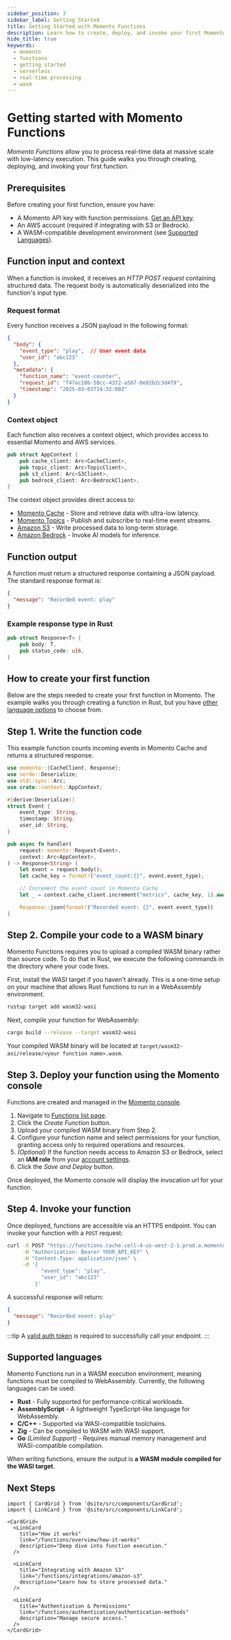 ```yaml
---
sidebar_position: 3
sidebar_label: Getting Started
title: Getting Started with Momento Functions
description: Learn how to create, deploy, and invoke your first Momento Function.
hide_title: true
keywords:
  - momento
  - functions
  - getting started
  - serverless
  - real-time processing
  - wasm
---
```


# Getting started with Momento Functions
*Momento Functions* allow you to process real-time data at massive scale with low-latency execution. This guide walks you through creating, deploying, and invoking your first function.

## Prerequisites

Before creating your first function, ensure you have:

- A Momento API key with function permissions. [Get an API key](/functions/authentication/authentication-methods).
- An AWS account (required if integrating with S3 or Bedrock).
- A WASM-compatible development environment (see [Supported Languages](#supported-languages)).

## Function input and context

When a function is invoked, it receives an *HTTP POST request* containing structured data. The request body is automatically deserialized into the function's input type.

### Request format
Every function receives a JSON payload in the following format:

```json
{
  "body": {
    "event_type": "play",  // User event data
    "user_id": "abc123"
  },
  "metadata": {
    "function_name": "event-counter",
    "request_id": "f47ac10b-58cc-4372-a567-0e02b2c3d479",
    "timestamp": "2025-03-03T14:32:00Z"
  }
}
```

### Context object
Each function also receives a context object, which provides access to essential Momento and AWS services.

```rust
pub struct AppContext {
    pub cache_client: Arc<CacheClient>,
    pub topic_client: Arc<TopicClient>,
    pub s3_client: Arc<S3Client>,
    pub bedrock_client: Arc<BedrockClient>,
}
```

The context object provides direct access to:

- [Momento Cache](/cache) - Store and retrieve data with ultra-low latency.
- [Momento Topics](/topics) - Publish and subscribe to real-time event streams.
- [Amazon S3](/functions/integrations/amazon-s3) - Write processed data to long-term storage.
- [Amazon Bedrock](/functions/integrations/amazon-bedrock) - Invoke AI models for inference.

## Function output
A function must return a structured response containing a JSON payload. The standard response format is:

```json
{
  "message": "Recorded event: play"
}
```

### Example response type in Rust
```rust
pub struct Response<T> {
    pub body: T,
    pub status_code: u16,
}
```

## How to create your first function
Below are the steps needed to create your first function in Momento. The example walks you through creating a function in Rust, but you have [other language options](#supported-languages) to choose from.

## Step 1. Write the function code
This example function counts incoming events in Momento Cache and returns a structured response.

```rust
use momento::{CacheClient, Response};
use serde::Deserialize;
use std::sync::Arc;
use crate::context::AppContext;

#[derive(Deserialize)]
struct Event {
    event_type: String,
    timestamp: String,
    user_id: String,
}

pub async fn handler(
    request: momento::Request<Event>,
    context: Arc<AppContext>,
) -> Response<String> {
    let event = request.body();
    let cache_key = format!("event_count:{}", event.event_type);

    // Increment the event count in Momento Cache
    let _ = context.cache_client.increment("metrics", cache_key, 1).await;

    Response::json(format!("Recorded event: {}", event.event_type))
}
```
## Step 2. Compile your code to a WASM binary
Momento Functions requires you to upload a compiled WASM binary rather than source code. To do that in Rust, we execute the following commands in the directory where your code lives.

First, install the WASI target if you haven't already. This is a one-time setup on your machine that allows Rust functions to run in a WebAssembly environment.

```bash
rustup target add wasm32-wasi
```

Next, compile your function for WebAssembly:
```bash
cargo build --release --target wasm32-wasi
```

Your compiled WASM binary will be located at `target/wasm32-asi/release/<your function name>.wasm`.

## Step 3. Deploy your function using the Momento console
Functions are created and managed in the [Momento console](https://console.gomomento.com).

1. Navigate to [Functions list page](https://console.gomomento.com/functions).
2. Click the *Create Function* button.
3. Upload your compiled WASM binary from Step 2.
4. Configure your function name and select permissions for your function, granting access only to required operations and resources.
5. *(Optional)* If the function needs access to Amazon S3 or Bedrock, select an **IAM role** from your [account settings](/functions/authentication/aws-role-delegation).
6. Click the *Save and Deploy* button.

Once deployed, the Momento console will display the invocation url for your function.

## Step 4. Invoke your function
Once deployed, functions are accessible via an HTTPS endpoint. You can invoke your function with a `POST` request:

```sh
curl -X POST "https://functions.cache.cell-4-us-west-2-1.prod.a.momentohq.com/event-counter-OYKHJ" \
     -H "Authorization: Bearer YOUR_API_KEY" \
     -H "Content-Type: application/json" \
     -d '{
           "event_type": "play",
           "user_id": "abc123"
         }'
```

A successful response will return:

```json
{
  "message": "Recorded event: play"
}
```
:::tip
A [valid auth token](/functions/authentication/authentication-methods) is required to successfully call your endpoint.
:::

## Supported languages

Momento Functions run in a WASM execution environment, meaning functions must be compiled to WebAssembly. Currently, the following languages can be used:

- **Rust** - Fully supported for performance-critical workloads.
- **AssemblyScript** - A lightweight TypeScript-like language for WebAssembly.
- **C/C++** - Supported via WASI-compatible toolchains.
- **Zig** - Can be compiled to WASM with WASI support.
- **Go** *(Limited Support)* - Requires manual memory management and WASI-compatible compilation.

When writing functions, ensure the output is **a WASM module compiled for the WASI target**.

## Next Steps

```mdx-code-block
import { CardGrid } from '@site/src/components/CardGrid';
import { LinkCard } from '@site/src/components/LinkCard';

<CardGrid>
  <LinkCard
    title="How it works"
    link="/functions/overview/how-it-works"
    description="Deep dive into function execution."
  />

  <LinkCard
    title="Integrating with Amazon S3"
    link="/functions/integrations/amazon-s3"
    description="Learn how to store processed data."
  />

  <LinkCard
    title="Authentication & Permissions"
    link="/functions/authentication/authentication-methods"
    description="Manage secure access."
  />
</CardGrid>
```
